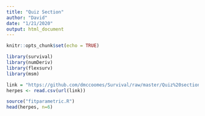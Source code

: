 ```yaml
---
title: "Quiz Section"
author: "David"
date: "1/21/2020"
output: html_document
---
```


```r
knitr::opts_chunk$set(echo = TRUE)
```


```r

library(survival)
library(numDeriv)
library(flexsurv)
library(msm)

```


```r

link = "https://github.com/dmccoomes/Survival/raw/master/Quiz%20section/herpes.csv"
herpes <- read.csv(url(link))

```


```r

source("fitparametric.R")
head(herpes, n=6)

```


```r



```

